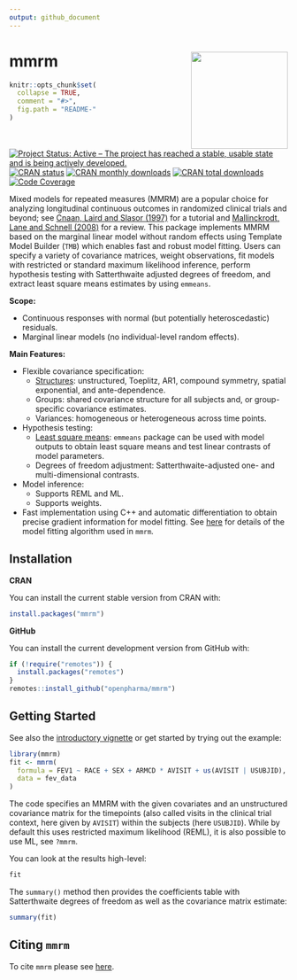 ```yaml
---
output: github_document
---
```

<!-- markdownlint-disable-file -->
<!-- README.md needs to be generated from README.Rmd. Please edit that file -->

# mmrm  <img src="man/figures/logo.svg" align="right" width="175" />

```r
knitr::opts_chunk$set(
  collapse = TRUE,
  comment = "#>",
  fig.path = "README-"
)
```

<!-- badges: start -->
[![Project Status: Active – The project has reached a stable, usable state and is being actively developed.](https://www.repostatus.org/badges/latest/active.svg)](https://www.repostatus.org/#active)
[![CRAN status](https://www.r-pkg.org/badges/version-last-release/mmrm)](https://www.r-pkg.org/badges/version-last-release/mmrm)
[![CRAN monthly downloads](https://cranlogs.r-pkg.org/badges/mmrm)](https://cranlogs.r-pkg.org/badges/mmrm)
[![CRAN total downloads](https://cranlogs.r-pkg.org/badges/grand-total/mmrm)](https://cranlogs.r-pkg.org/badges/grand-total/mmrm)
[![Code Coverage](https://raw.githubusercontent.com/openpharma/mmrm/_xml_coverage_reports/data/main/badge.svg)](https://raw.githubusercontent.com/openpharma/mmrm/_xml_coverage_reports/data/main/coverage.xml)
<!-- badges: end -->
\

Mixed models for repeated measures (MMRM) are a popular
choice for analyzing longitudinal continuous outcomes in randomized
clinical trials and beyond; see
[Cnaan, Laird and Slasor (1997)](https://doi.org/10.1002/(SICI)1097-0258(19971030)16:20<2349::AID-SIM667>3.0.CO;2-E)
for a tutorial and
[Mallinckrodt, Lane and Schnell (2008)](https://doi.org/10.1177/009286150804200402)
for a review. This package implements
MMRM based on the marginal linear model without random effects using
Template Model Builder (`TMB`) which enables fast and robust model
fitting. Users can specify a variety of covariance matrices, weight
observations, fit models with restricted or standard maximum
likelihood inference, perform hypothesis testing with Satterthwaite
adjusted degrees of freedom, and extract least square means estimates
by using `emmeans`.

**Scope:**

* Continuous responses with normal (but potentially heteroscedastic) residuals.
* Marginal linear models (no individual-level random effects).

**Main Features:**

* Flexible covariance specification:
  * [Structures](https://openpharma.github.io/mmrm/main/articles/covariance.html): unstructured, Toeplitz, AR1, compound symmetry, spatial exponential, and ante-dependence.
  * Groups: shared covariance structure for all subjects and, or group-specific
  covariance estimates.
  * Variances: homogeneous or heterogeneous across time points.
* Hypothesis testing:
  * [Least square means](https://openpharma.github.io/mmrm/main/reference/emmeans_support.html): `emmeans` package can be used with model outputs to obtain
least square means and test linear contrasts of model parameters.
  * Degrees of freedom adjustment: Satterthwaite-adjusted one- and multi-dimensional contrasts.
* Model inference:
  * Supports REML and ML.
  * Supports weights.
* Fast implementation using C++ and automatic differentiation to
obtain precise gradient information for model fitting. See [here](https://openpharma.github.io/mmrm/main/articles/algorithm.html)
for details of the model fitting algorithm used in `mmrm`.


## Installation

**CRAN**

You can install the current stable version from CRAN with:

```r
install.packages("mmrm")
```

**GitHub**

You can install the current development version from GitHub with:

```r
if (!require("remotes")) {
  install.packages("remotes")
}
remotes::install_github("openpharma/mmrm")
```

## Getting Started

See also the [introductory vignette](https://openpharma.github.io/mmrm/main/articles/introduction.html)
or get started by trying out the example:

```r
library(mmrm)
fit <- mmrm(
  formula = FEV1 ~ RACE + SEX + ARMCD * AVISIT + us(AVISIT | USUBJID),
  data = fev_data
)
```

The code specifies an MMRM with the given covariates and an unstructured covariance
matrix for the timepoints (also called visits in the clinical trial context, here
given by `AVISIT`) within the subjects (here `USUBJID`). While by default this uses
restricted maximum likelihood (REML), it is also possible to use ML, see `?mmrm`.

You can look at the results high-level:

```r
fit
```

The `summary()` method then provides the coefficients table with Satterthwaite
degrees of freedom as well as the covariance matrix estimate:

```r
summary(fit)
```


## Citing `mmrm`

To cite `mmrm` please see [here](https://openpharma.github.io/mmrm/main/authors.html#citation).
